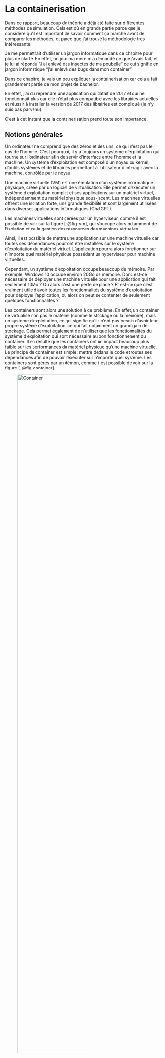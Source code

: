 # La containerisation

Dans ce rapport, beaucoup de théorie a déjà été faite sur différentes méthodes de simulation.
Cela est dû en grande partie parce que je considère qu'il est important de savoir comment ça marche avant de comparer les méthodes, et parce que j'ai trouvé la méthodologie très intéressante.

Je me permettrait d'utiliser un jargon informatique dans ce chapitre pour plus de clarté.
En effet, un jour ma mère m'a demandé ce que j'avais fait, et je lui ai répondu "J'ai enlevé des insectes de ma poubelle" ce qui signifie en jargon informatique "j'ai enlevé des bugs dans mon container"

Dans ce chapitre, je vais un peu expliquer la containerisation car cela a fait grandement partie de mon projet de bachelor.

En effet, j'ai dû reprendre une application qui datait de 2017 et qui ne fonctionnait plus car elle n'était plus compatible avec les librairies actuelles et réussir à installer la version de 2017 des librairies est compliqué (je n'y suis pas parvenu).

C'est à cet instant que la containerisation prend toute son importance.

## Notions générales

Un ordinateur ne comprend que des zéros et des uns, ce qui n'est pas le cas de l'homme.
C'est pourquoi, il y a toujours un système d'exploitation qui tourne sur l'ordinateur afin de servir d'interface entre l'homme et la machine.
Un système d'exploitation est composé d'un noyau ou kernel, d'outils systèmes et de librairies permettant à l'utilisateur d'interagir avec la machine, contrôlée par le noyau.

Une machine virtuelle (VM) est une émulation d'un système informatique physique, créée par un logiciel de virtualisation. Elle permet d'exécuter un système d'exploitation complet et ses applications sur un matériel virtuel, indépendamment du matériel physique sous-jacent. Les machines virtuelles offrent une isolation forte, une grande flexibilité et sont largement utilisées dans diverses applications informatiques (ChatGPT).

Les machines virtuelles sont gérées par un hyperviseur, comme il est possible de voir sur la figure [-@fig-vm], qui s'occupe alors notamment de l'isolation et de la gestion des ressources des machines virtuelles.

Ainsi, il est possible de mettre une application sur une machine virtuelle car toutes ses dépendances pourront être installées sur le système d'exploitation du matériel virtuel.
L'application pourra alors fonctionner sur n'importe quel matériel physique possédant un hyperviseur pour machine virtuelles.

Cependant, un système d'exploitation occupe beaucoup de mémoire.
Par exemple, Windows 10 occupe environ 20Go de mémoire.
Donc est-ce nécessaire de déployer une machine virtuelle pour une application qui fait seulement 10Mo ? Ou alors c'est une perte de place ?
Et est-ce que c'est vraiment utile d'avoir toutes les fonctionnalités du système d'exploitation pour déployer l'application, ou alors on peut se contenter de seulement quelques fonctionnalités ?

Les containers sont alors une solution à ce problème.
En effet, un container ne virtualise non pas le matériel (comme le stockage ou la mémoire), mais un système d'exploitation, ce qui signifie qu'ils n'ont pas besoin d'avoir leur propre système d'exploitation, ce qui fait notamment un grand gain de stockage.
Cela permet également de n'utiliser que les fonctionnalités du système d'exploitation qui sont nécessaire au bon fonctionnement du container.
Il en résulte que les containers ont un impact beaucoup plus faible sur les performances du matériel physique qu'une machine virtuelle.
Le principe du container est simple: mettre dedans le code et toutes ses dépendances afin de pouvoir l'exécuter sur n'importe quel système.
Les containers sont gérés par un démon, comme il est possible de voir sur la figure [-@fig-container].

::: {#fig-contvsvm layout-ncol=2}

![Container](../images/container.png){#fig-container width=75%}

![VM](../images/vm.png){#fig-vm width=75%}

Virtual Machine (VM) et container [-@Liam]
:::

## Pourquoi utiliser la containerisation ?

Dans mon projet de bachelor, je me suis occupé de rendre fonctionnel un code qui n'a pas eu de maintenance depuis 2018 environ.

J'ai donc dû comprendre ce qui ne fonctionnait pas et le rendre exécutable, ce qui fut résolu avec succès.
Ici, si l'auteur du code avait créé un container, je n'aurais pas eu besoin de devoir mettre à jour le code, ce qui est beaucoup plus pratique.

À ce moment, je ne m'étais toujours pas penché sur la containerisation.

Cependant, le projet avançant, je me suis heurté à des comportements spéciaux de mon code, et comme celui-ci utilise une carte graphique NVIDIA, je ne pouvais pas montrer à mon professeur encadrant mes problèmes afin d'avoir une piste de déblocage.
Mais mon professeur possède des serveurs distants équipés de cartes graphiques NVIDIA.

On a donc essayé d'exécuter le code sur le serveur distant, mais on s'est heurté à des problèmes de librairies manquantes et d'autres problème.

C'est alors que la containerisation a pris toute son importance dans mon projet de bachelor.

En effet, l'objectif était alors de mettre le code dans un container qui s'exécutera sur le serveur distant du professeur afin de lui montrer mes problèmes et de pouvoir directement essayer des solutions.

L'idée est d'exécuter un container et d'afficher le résultat graphique du container.

Pour cela, il faut comprendre les mécanismes régissant l'affichage X11.

## Affichage X11 {#sec-x11}

L'affichage X11 est composé notamment de:

- Un serveur Xorg ou X11 qui gère l'affichage et les périphériques d'entrée tel que la souris et le clavier.
  Lors de son démarrage, le serveur X11 crée un socket, qui permet la communication inter-processus sans passer par le réseau, qui va être à l'écoute des connections des applications clientes, et un fichier de "magic cookies", généralement appelé `.Xauthority`, qui permettra d'identifier les clients qui souhaitent afficher quelque chose.
  Lorsqu'une application voudra afficher quelque chose, elle se connectera au socket créé par le serveur et discutera avec celui-ci grâce au socket.
- Des "magic cookies" qui sont des jetons d'authentifications permettant d'accéder au serveur X11.
  Ils utilisent le hostname, le type de connection et le numéro d'affichage afin de composer un identifiant pour le jeton d'accès.
  Dans l'exemple de "magic cookies" suivant, lizzy est le hostname de mon ordinateur, combiné avec le type de connection qui est unix et le numéro d'affichage.

```python
!xauth list | head -n 2
```
  Lorsque le client s'est connecté au socket, il doit s'authentifier auprès du serveur X11, ce qui est fait par l'extraction du "magic cookie" du fichier `.Xauthority` et par l'envoi de ce cookie au serveur.
  Le serveur décide alors si le client a les permissions d'afficher ou pas.
- Une variable d'environnement ´$DISPLAY´ utilisée afin d'indiquer à l'application cliente quel socket utiliser.
La variable d'environnement est composée de la sorte: `hostname:numéro_d_affichage.numéro_du_serveur_X11`

  - Le hostname indique le nom du host où se trouve le serveur X11.
  - Le numéro d'affichage indique où l'application devra être affichée.
  - Le numéro du serveur X11 est utile s'il y a plusieurs serveurs X11 qui tournent sur une machine.

  Il est possible que la variable `$DISPLAY` soit sous la forme `:0.0`.
  Dans ces conditions, cela signifie que l'affichage se fera sur le serveur X11 local, ce qui peut également s'écrire comme `localhost:0.0`.
  
  La variable d'environnement permet d'indiquer au client le socket à utiliser.

## Affichage d'un container sur ordinateur {#sec-aff-pc}

On peut faire tourner toute sorte de code dans un container, notamment du code donnant un rendu visuel.
La difficulté consiste alors à afficher le rendu visuel sur l'écran.

Mais grâce à la section [-@sec-x11], nous savons comment fonctionne en gros le serveur X11 responsable de l'affichage à l'écran.

Donc pour afficher le rendu visuel du code, il faut donner lors de l'exécution du container la variable d'environnement `$DISPLAY` pour que le container sache quel socket utiliser, il faut également partager le socket responsable de la connection avec le serveur et le fichier contenant les cookies d'authentification, ainsi que le même hostname que l'ordinateur sur lequel tourne le container afin que celui-ci puisse trouver le bon cookie à envoyer au serveur. Cela est illustré par la figure [-@fig-displaypc].

Cela donne avec docker:

```bash
docker run -e DISPLAY=$DISPLAY \ # Partage de la variable $DISPLAY
           -v /tmp/.X11-unix:/tmp/.X11-unix \ # Partage du socket X11
           -v $HOME/.Xauthority:/home/user/.Xauthority \ # Partage des cookies
           --hostname=$(hostname) \ # Partage du hostname
           mon-application # Image avec application graphique
```



## Affichage d'un container sur serveur distant

Le fait de pouvoir avoir le rendu visuel d'un container docker est une bonne chose, mais il fallait pouvoir avoir un rendu sur un serveur distant.

Le container s'exécute alors sur un serveur distant.

Une connection ssh avec l'option -X est alors établie afin d'afficher sur notre ordinateur le résultat.

Comme nous pouvons voir sur la figure [-@fig-displayserver], la connection ssh crée un socket TCP qui transfert par tunnel ssh la sortie visuelle de ce qui est exécuté sur la machine distante.
Le soucis est qu'il n'est pas possible de partager ce socket à l'image docker à exécuter.
C'est pourquoi, on utilise un socket unix que l'on redirige vers le socket tcp afin d'envoyer l'affichage dans le tunnel ssh, ce qui est fait au moyen le la commande `socat`.
Notez ici que le socket TCP est identifié par la variable `$DISPLAY` qui est sous la forme `localhost:10` indiquant que le socket TCP écoute sur le port $6000 + 10 = 6010$ pour le transfert X11.
Il faut ensuite redéfinir la variable `$DISPLAY` afin que celle-ci pointe bien sur le bon socket, c'est à dire le socket unix.
L'authentification du client suit exactement le même principe que pour l'affichage sur un ordinateur [-@sec-aff-pc].

C'est pourquoi, il est possible d'écrire le script suivant:

```bash
#!/bin/bash

ssh -X utilisateur@serveur

# Redéfinition de la variable DISPLAY
DISPLAY=:$(echo $DISPLAY | cut -d. -f1 | cut -d: -f2)

# Enregistrement du numéro d'affichage 
DISPLAY_NUMBER=$(echo $DISPLAY | cut -d: -f2)

# Création en arrière plan d'un socket unix redirigé vers le socket TCP.
socat UNIX-LISTEN:/tmp/.X11-unix/X${DISPLAY_NUMBER},fork \
      TCP4:localhost:60${DISPLAY_NUMBER} &

# Lancement du container comme précédement
docker run -e DISPLAY=$DISPLAY \ # Partage de la variable $DISPLAY
           -v /tmp/.X11-unix:/tmp/.X11-unix \ # Partage du socket X11
           -v $HOME/.Xauthority:/home/user/.Xauthority \ # Partage des cookies
           --hostname=$(hostname) \ # Partage du hostname
           mon-application # Image avec application graphique

```
## Conclusion

Cela a été fort intéressant, mais également très chronophage.

En effet, l'application ne marchait tout de même pas sur le serveur du professeur à cause d'une librairie utilisée (je crois la librairie OpenGL si je me souviens bien).

J'ai donc testé d'utiliser mon ordinateur fixe, afin de voir si le problème persiste.
Pour cela, j'ai dû installer et configurer le serveur ssh sur mon ordinateur afin d'avoir une connection si possible un peu sécurisée, mais j'ai également configuré mon routeur afin d'autoriser les connections depuis l'extérieur, ce qui s'est tout de même soldé par un échec.
En effet, le problème observé sur l'ordinateur du professeur persistait.

Mais comme le temps avance vite, je n'ai pas encore réussi à trouver une solution à ce problème.

```mermaid
%%| fig-cap: "Shéma de l'affichage d'une application graphique tournant dans un container sur un ordinateur"
%%| label: fig-displaypc
%%| fig-width: 6.5
flowchart TD
subgraph Ordinateur
    subgraph X[Container]
        subgraph A1[Serveur X11]
            S1[.X11-unix socket]
            C1[magic cookies]
        end
    end
    subgraph A[Serveur X11]
        H[hostname]
        S[.X11-unix socket]
        C[magic cookies]
        D[$DISPLAY]
    end
end
E[Écran]




S ---|partagé| S1
C --- |partagé|C1
A --> |affichage|E
H --> |donné à l'exécution|X
D --> |donné à l'exécution|X
H --> |autentification|C
```

```mermaid
%%| fig-cap: "Shéma de l'affichage d'une application graphique tournant dans un container sur un serveur distant"
%%| label: fig-displayserver
%%| fig-width: 6.5
flowchart LR
subgraph Ordinateur
    subgraph a[Serveur X11]
        s[.X11-unix socket]
        t[TCP socket]
    end
end
subgraph Serveur
    subgraph X[Container]
        subgraph A1[Serveur X11]
            S1[.X11-unix socket]
            C1[magic cookies]
        end
    end
    subgraph A[Serveur X11]
        H[hostname]
        S[.X11-unix socket]
        T[TCP socket]
        C[magic cookies]
    end
end
E[Écran]

t <-->|Conenction ssh|T
s <-->|gérée par ssh|t
S <-->|socat|T
S ---|partagé| S1
C --- |partagé|C1
a --> |affichage|E
H --> |donné à l'exécution|X
H --> |autentification|C
```





